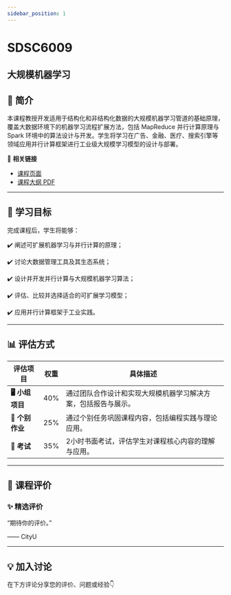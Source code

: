 ```yaml
---
sidebar_position: 1
---
```


# SDSC6009
## 大规模机器学习

## **📘 简介**
本课程教授开发适用于结构化和非结构化数据的大规模机器学习管道的基础原理，覆盖大数据环境下的机器学习流程扩展方法，包括 MapReduce 并行计算原理与 Spark 环境中的算法设计与开发。学生将学习在广告、金融、医疗、搜索引擎等领域应用并行计算框架进行工业级大规模学习模型的设计与部署。

🔗 **相关链接**
- [课程页面](https://www.cityu.edu.hk/catalogue/pg/202526/course/SDSC6009.htm)
- [课程大纲 PDF](https://www.cityu.edu.hk/catalogue/pg/202526/course/SDSC6009.pdf)

---

## **🎯 学习目标**

完成课程后，学生将能够：

✔️ 阐述可扩展机器学习与并行计算的原理；

✔️ 讨论大数据管理工具及其生态系统；

✔️ 设计并开发并行计算与大规模机器学习算法；

✔️ 评估、比较并选择适合的可扩展学习模型；

✔️ 应用并行计算框架于工业实践。

---

## **📊 评估方式**

| **评估项目**          | **权重** | **具体描述**                                                                                       |
|----------------------|---------|---------------------------------------------------------------------------------------------------|
| **🖥️ 小组项目**        | 40%     | 通过团队合作设计和实现大规模机器学习解决方案，包括报告与展示。                                       |
| **📝 个别作业**        | 25%     | 通过个别任务巩固课程内容，包括编程实践与理论应用。                                                  |
| **📄 考试**            | 35%     | 2小时书面考试，评估学生对课程核心内容的理解与应用。                                                  |

---

## **💬 课程评价**

### ✨ **精选评价**
<div className={commentStyles.commentBox}>
    <p className={commentStyles.commentText}>
        “期待你的评价。”
    </p>
    <p className={commentStyles.commentAuthor}>—— CityU</p>
</div>

---


## **💡 加入讨论**

在下方评论分享您的评价、问题或经验👇
<Utterances />